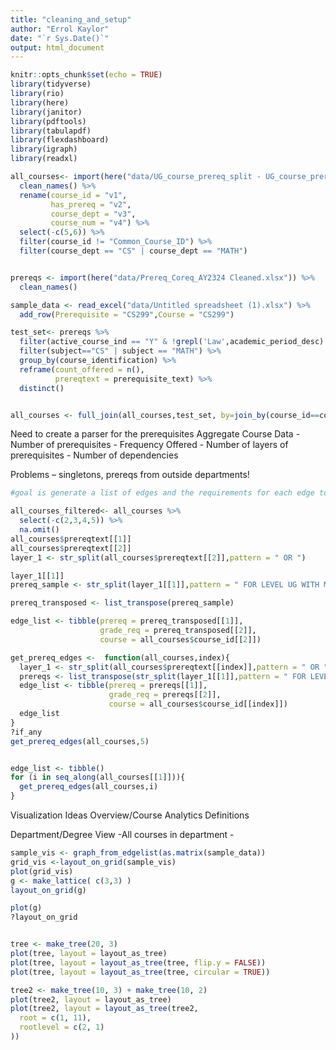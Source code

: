 ```yaml
---
title: "cleaning_and_setup"
author: "Errol Kaylor"
date: "`r Sys.Date()`"
output: html_document
---
```


```r
knitr::opts_chunk$set(echo = TRUE)
library(tidyverse)
library(rio)
library(here)
library(janitor)
library(pdftools)
library(tabulapdf)
library(flexdashboard)
library(igraph)
library(readxl)

```


```r
all_courses<- import(here("data/UG_course_prereq_split - UG_course_prereq.csv.csv")) %>% 
  clean_names() %>% 
  rename(course_id = "v1",
         has_prereq = "v2",
         course_dept = "v3",
         course_num = "v4") %>% 
  select(-c(5,6)) %>% 
  filter(course_id != "Common_Course_ID") %>% 
  filter(course_dept == "CS" | course_dept == "MATH")


prereqs <- import(here("data/Prereq_Coreq_AY2324 Cleaned.xlsx")) %>% 
  clean_names()
```


```r
  
sample_data <- read_excel("data/Untitled spreadsheet (1).xlsx") %>% 
  add_row(Prerequisite = "CS299",Course = "CS299")

test_set<- prereqs %>% 
  filter(active_course_ind == "Y" & !grepl('Law',academic_period_desc) ) %>% 
  filter(subject=="CS" | subject == "MATH") %>% 
  group_by(course_identification) %>% 
  reframe(count_offered = n(),
          prereqtext = prerequisite_text) %>% 
  distinct()


all_courses <- full_join(all_courses,test_set, by=join_by(course_id==course_identification))


```

Need to create a parser for the prerequisites
Aggregate Course Data
- Number of prerequisites
- Frequency Offered
- Number of layers of prerequisites
- Number of dependencies

Problems -- singletons, prereqs from outside departments!
```r


#goal is generate a list of edges and the requirements for each edge to be active. 

all_courses_filtered<- all_courses %>% 
  select(-c(2,3,4,5)) %>% 
  na.omit()
all_courses$prereqtext[[1]]
all_courses$prereqtext[[2]]
layer_1 <- str_split(all_courses$prereqtext[[2]],pattern = " OR ")

layer_1[[1]]
prereq_sample <- str_split(layer_1[[1]],pattern = " FOR LEVEL UG WITH MIN. GRADE OF ")

prereq_transposed <- list_transpose(prereq_sample)

edge_list <- tibble(prereq = prereq_transposed[[1]],
                    grade_req = prereq_transposed[[2]],
                    course = all_courses$course_id[[2]])
```

```r
get_prereq_edges <-  function(all_courses,index){
  layer_1 <- str_split(all_courses$prereqtext[[index]],pattern = " OR ")
  prereqs <- list_transpose(str_split(layer_1[[1]],pattern = " FOR LEVEL UG WITH MIN. GRADE OF "))
  edge_list <- tibble(prereq = prereqs[[1]],
                      grade_req = prereqs[[2]],
                      course = all_courses$course_id[[index]])
  edge_list
}
?if_any
get_prereq_edges(all_courses,5)


edge_list <- tibble()
for (i in seq_along(all_courses[[1]])){
  get_prereq_edges(all_courses,i)
}
```



Visualization Ideas
Overview/Course Analytics Definitions

Department/Degree View
-All courses in department
-


```r

sample_vis <- graph_from_edgelist(as.matrix(sample_data))
grid_vis <-layout_on_grid(sample_vis)
plot(grid_vis)
g <- make_lattice( c(3,3) )
layout_on_grid(g)

plot(g)
?layout_on_grid


tree <- make_tree(20, 3)
plot(tree, layout = layout_as_tree)
plot(tree, layout = layout_as_tree(tree, flip.y = FALSE))
plot(tree, layout = layout_as_tree(tree, circular = TRUE))

tree2 <- make_tree(10, 3) + make_tree(10, 2)
plot(tree2, layout = layout_as_tree)
plot(tree2, layout = layout_as_tree(tree2,
  root = c(1, 11),
  rootlevel = c(2, 1)
))
```





